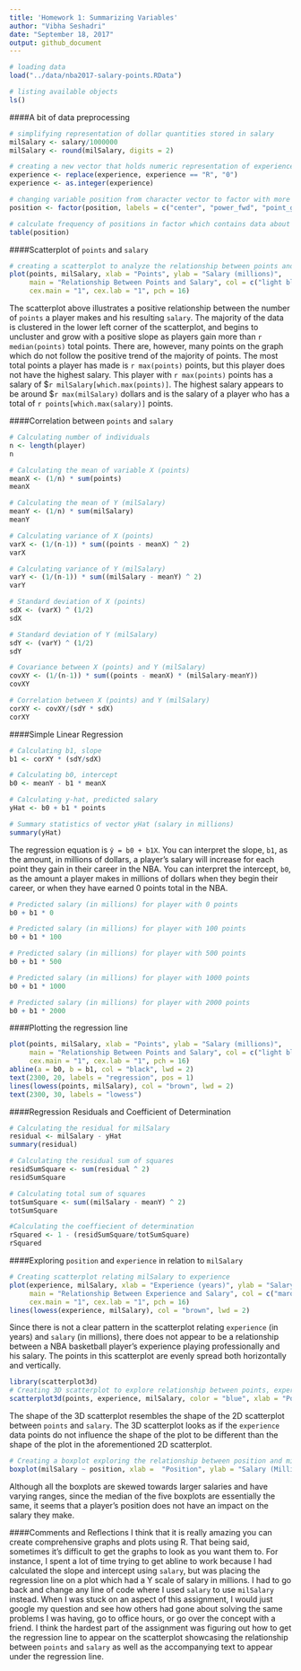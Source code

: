 ```yaml
---
title: 'Homework 1: Summarizing Variables'
author: "Vibha Seshadri"
date: "September 18, 2017"
output: github_document
---
```


```r
# loading data
load("../data/nba2017-salary-points.RData")

# listing available objects
ls()
```

####A bit of data preprocessing
```r
# simplifying representation of dollar quantities stored in salary
milSalary <- salary/1000000
milSalary <- round(milSalary, digits = 2)
```

```r
# creating a new vector that holds numeric representation of experience, which was previously a vector of type char
experience <- replace(experience, experience == "R", "0")
experience <- as.integer(experience)
```

```r
# changing variable position from character vector to factor with more descriptive labels
position <- factor(position, labels = c("center", "power_fwd", "point_guard", "small_fwd", "shoot_guard"))

# calculate frequency of positions in factor which contains data about positions
table(position)
```

####Scatterplot of `points` and `salary`
```r
# creating a scatterplot to analyze the relationship between points and salary
plot(points, milSalary, xlab = "Points", ylab = "Salary (millions)", 
     main = "Relationship Between Points and Salary", col = c("light blue"),
     cex.main = "1", cex.lab = "1", pch = 16)
```

The scatterplot above illustrates a positive relationship between the number of `points` a player makes and his resulting `salary`. The majority of the data is clustered in the lower left corner of the scatterplot, and begins to uncluster and grow with a positive slope as players gain more than `r median(points)` total points. There are, however, many points on the graph which do not follow the positive trend of the majority of points. The most total points a player has made is `r max(points)` points, but this player does not have the highest salary. This player with `r max(points)` points has a salary of $`r milSalary[which.max(points)]`. The highest salary appears to be around $`r max(milSalary)` dollars and is the salary of a player who has a total of `r points[which.max(salary)]` points.

####Correlation between `points` and `salary`
```r
# Calculating number of individuals
n <- length(player)
n

# Calculating the mean of variable X (points)
meanX <- (1/n) * sum(points)
meanX

# Calculating the mean of Y (milSalary)
meanY <- (1/n) * sum(milSalary)
meanY

# Calculating variance of X (points)
varX <- (1/(n-1)) * sum((points - meanX) ^ 2)
varX

# Calculating variance of Y (milSalary)
varY <- (1/(n-1)) * sum((milSalary - meanY) ^ 2)
varY

# Standard deviation of X (points)
sdX <- (varX) ^ (1/2)
sdX

# Standard deviation of Y (milSalary)
sdY <- (varY) ^ (1/2)
sdY

# Covariance between X (points) and Y (milSalary)
covXY <- (1/(n-1)) * sum((points - meanX) * (milSalary-meanY))
covXY

# Correlation between X (points) and Y (milSalary)
corXY <- covXY/(sdY * sdX)
corXY
```

####Simple Linear Regression
```r
# Calculating b1, slope
b1 <- corXY * (sdY/sdX)

# Calculating b0, intercept
b0 <- meanY - b1 * meanX

# Calculating y-hat, predicted salary
yHat <- b0 + b1 * points

# Summary statistics of vector yHat (salary in millions)
summary(yHat)
```

The regression equation is `ŷ = b0 + b1X`. You can interpret the slope, `b1`, as the amount, in millions of dollars, a player's salary will increase for each point they gain in their career in the NBA. You can interpret the intercept, `b0`, as the amount a player makes in millions of dollars when they begin their career, or when they have earned 0 points total in the NBA.

```r
# Predicted salary (in millions) for player with 0 points
b0 + b1 * 0

# Predicted salary (in millions) for player with 100 points
b0 + b1 * 100

# Predicted salary (in millions) for player with 500 points
b0 + b1 * 500

# Predicted salary (in millions) for player with 1000 points
b0 + b1 * 1000

# Predicted salary (in millions) for player with 2000 points
b0 + b1 * 2000
```

####Plotting the regression line
```r
plot(points, milSalary, xlab = "Points", ylab = "Salary (millions)", 
     main = "Relationship Between Points and Salary", col = c("light blue"),
     cex.main = "1", cex.lab = "1", pch = 16)
abline(a = b0, b = b1, col = "black", lwd = 2)
text(2300, 20, labels = "regression", pos = 1)
lines(lowess(points, milSalary), col = "brown", lwd = 2)
text(2300, 30, labels = "lowess")

```

####Regression Residuals and Coefficient of Determination
```r
# Calculating the residual for milSalary
residual <- milSalary - yHat
summary(residual)

# Calculating the residual sum of squares
residSumSquare <- sum(residual ^ 2)
residSumSquare

# Calculating total sum of squares
totSumSquare <- sum((milSalary - meanY) ^ 2)
totSumSquare

#Calculating the coeffiecient of determination
rSquared <- 1 - (residSumSquare/totSumSquare)
rSquared
```

####Exploring `position` and `experience` in relation to `milSalary`
```r
# Creating scatterplot relating milSalary to experience
plot(experience, milSalary, xlab = "Experience (years)", ylab = "Salary (millions)", 
     main = "Relationship Between Experience and Salary", col = c("maroon"),
     cex.main = "1", cex.lab = "1", pch = 16)
lines(lowess(experience, milSalary), col = "brown", lwd = 2)
```

Since there is not a clear pattern in the scatterplot relating `experience` (in years) and `salary` (in millions), there does not appear to be a relationship between a NBA basketball player's experience playing professionally and his salary. The points in this scatterplot are evenly spread both horizontally and vertically.
```r
library(scatterplot3d)
# Creating 3D scatterplot to explore relationship between points, experience, and salary
scatterplot3d(points, experience, milSalary, color = "blue", xlab = "Points", zlab = "Salary (millions)", ylab = "Experience (years)")
```

The shape of the 3D scatterplot resembles the shape of the 2D scatterplot between `points` and `salary`. The 3D scatterplot looks as if the `experience` data points do not influence the shape of the plot to be different than the shape of the plot in the aforementioned 2D scatterplot.
```r
# Creating a boxplot exploring the relationship between position and milSalary
boxplot(milSalary ~ position, xlab =  "Position", ylab = "Salary (Millions)")
```

Although all the boxplots are skewed towards larger salaries and have varying ranges, since the median of the five boxplots are essentially the same, it seems that a player's position does not have an impact on the salary they make.

####Comments and Reflections
I think that it is really amazing you can create comprehensive graphs and plots using R. That being said, sometimes it's difficult to get the graphs to look as you want them to. For instance, I spent a lot of time trying to get abline to work because I had calculated the slope and intercept using `salary`, but was placing the regression line on a plot which had a Y scale of salary in millions. I had to go back and change any line of code where I used `salary` to use `milSalary` instead. When I was stuck on an aspect of this assignment, I would just google my question and see how others had gone about solving the same problems I was having, go to office hours, or go over the concept with a friend. I think the hardest part of the assignment was figuring out how to get the regression line to appear on the scatterplot showcasing the relationship between `points` and `salary` as well as the accompanying text to appear under the regression line. 
